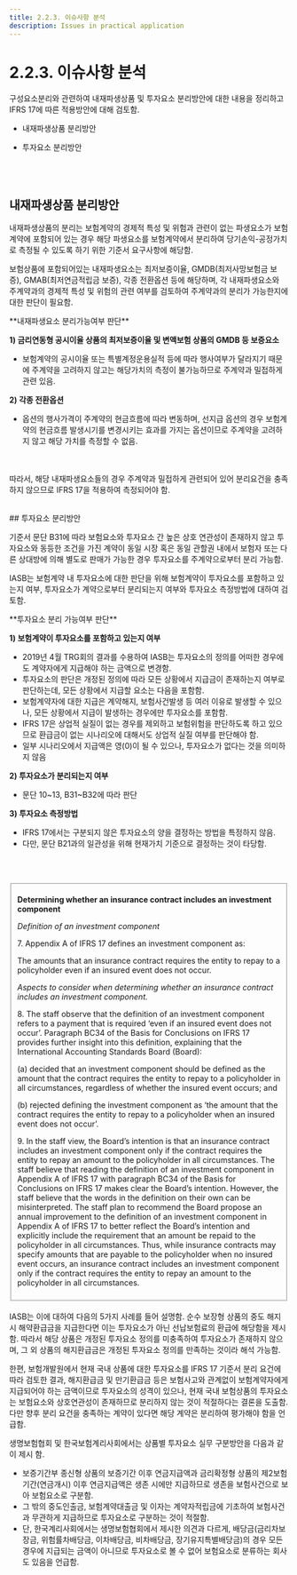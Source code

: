 ```yaml
---
title: 2.2.3. 이슈사항 분석
description: Issues in practical application
---
```


# 2.2.3. 이슈사항 분석

구성요소분리와 관련하여 내재파생상품 및 투자요소 분리방안에 대한 내용을 정리하고 IFRS 17에 따른 적용방안에 대해 검토함.

<Callout severity="error">

* 내재파생상품 분리방안

* 투자요소 분리방안
</Callout>

<br/><br/>
## 내재파생상품 분리방안

내재파생상품의 분리는 보험계약의 경제적 특성 및 위험과 관련이 없는 파생요소가 보험계약에 포함되어 있는 경우 해당 파생요소를 보험계약에서 분리하여 당기손익-공정가치로 측정될 수 있도록 하기 위한 기준서 요구사항에 해당함.&#x20;

보험상품에 포함되어있는 내재파생요소는 최저보증이율, GMDB(최저사망보험금 보증), GMAB(최저연금적립금 보증), 각종 전환옵션 등에 해당하며, 각 내재파생요소와 주계약과의 경제적 특성 및 위험의 관련 여부를 검토하여 주계약과의 분리가 가능한지에 대한 판단이 필요함.

<Callout severity="info">
**내재파생요소 분리가능여부 판단**

**1) 금리연동형 공시이율 상품의 최저보증이율 및 변액보험 상품의 GMDB 등 보증요소**&#x20;
  * 보험계약의 공시이율 또는 특별계정운용실적 등에 따라 행사여부가 달라지기 때문에 주계약을 고려하지 않고는 해당가치의 측정이 불가능하므로 주계약과 밀접하게 관련 있음.

**2) 각종 전환옵션**
  * 옵션의 행사가격이 주계약의 현금흐름에 따라 변동하며, 선지급 옵션의 경우 보험계약의 현금흐름 발생시기를 변경시키는 효과를 가지는 옵션이므로 주계약을 고려하지 않고 해당 가치를 측정할 수 없음.
</Callout>

<br/><br/>
따라서, 해당 내재파생요소들의 경우 주계약과 밀접하게 관련되어 있어 분리요건을 충족하지 않으므로 IFRS 17을 적용하여 측정되어야 함.

<br/>
## 투자요소 분리방안&#x20;

기준서 문단 B31에 따라 보험요소와 투자요소 간 높은 상호 연관성이 존재하지 않고 투자요소와 동등한 조건을 가진 계약이 동일 시장 혹은 동일 관할권 내에서 보험자 또는 다른 상대방에 의해 별도로 판매가 가능한 경우 투자요소를 주계약으로부터 분리 가능함. &#x20;

IASB는 보험계약 내 투자요소에 대한 판단을 위해 보험계약이 투자요소를 포함하고 있는지 여부, 투자요소가 계약으로부터 분리되는지 여부와 투자요소 측정방법에 대하여 검토함.&#x20;

<Callout type="info" emoji="">
**투자요소 분리 가능여부 판단**

**1)	보험계약이 투자요소를 포함하고 있는지 여부**&#x20;

* 2019년 4월 TRG회의 결과를 수용하여 IASB는 투자요소의 정의를 어떠한 경우에도 계약자에게 지급해야 하는 금액으로 변경함.&#x20;
* 투자요소의 판단은 개정된 정의에 따라 모든 상황에서 지급금이 존재하는지 여부로 판단하는데, 모든 상황에서 지급할 요소는 다음을 포함함. &#x20;
* 보험계약자에 대한 지급은 계약해지, 보험사건발생 등 여러 이유로 발생할 수 있으나, 모든 상황에서 지급이 발생하는 경우에만 투자요소를 포함함.&#x20;
* IFRS 17은 상업적 실질이 없는 경우를 제외하고 보험위험을 판단하도록 하고 있으므로 환급금이 없는 시나리오에 대해서도 상업적 실질 여부를 판단해야 함.&#x20;
* 일부 시나리오에서 지급액은 영(0)이 될 수 있으나, 투자요소가 없다는 것을 의미하지 않음&#x20;

**2)	투자요소가 분리되는지 여부**&#x20;

* 문단 10\~13, B31\~B32에 따라 판단&#x20;

**3)	투자요소 측정방법**&#x20;

* IFRS 17에서는 구분되지 않은 투자요소의 양을 결정하는 방법을 특정하지 않음.
* 다만, 문단 B21과의 일관성을 위해 현재가치 기준으로 결정하는 것이 타당함.
</Callout>

<br/><br/>

<Fieldset legend="[참고] 2019년 4월 TRG '보험계약의 투자요소'" toggleable>

 **Determining whether an insurance contract includes an investment component**

 _Definition of an investment component_

 7\. Appendix A of IFRS 17 defines an investment component as:

 The amounts that an insurance contract requires the entity to repay to a policyholder even if an insured event does not occur.

 _Aspects to consider when determining whether an insurance contract includes an investment component._

 8\. The staff observe that the definition of an investment component refers to a payment that is required ‘even if an insured event does not occur’. Paragraph BC34 of the Basis for Conclusions on IFRS 17 provides further insight into this definition, explaining that the International Accounting Standards Board (Board):

 (a) decided that an investment component should be defined as the amount that the contract requires the entity to repay to a policyholder in all circumstances, regardless of whether the insured event occurs; and

 (b) rejected defining the investment component as ‘the amount that the contract requires the entity to repay to a policyholder when an insured event does not occur’.

 9\. In the staff view, the Board’s intention is that an insurance contract includes an investment component only if the contract requires the entity to repay an amount to the policyholder in all circumstances. The staff believe that reading the definition of an investment component in Appendix A of IFRS 17 with paragraph BC34 of the Basis for Conclusions on IFRS 17 makes clear the Board’s intention. However, the staff believe that the words in the definition on their own can be misinterpreted. The staff plan to recommend the Board propose an annual improvement to the definition of an investment component in Appendix A of IFRS 17 to better reflect the Board’s intention and explicitly include the requirement that an amount be repaid to the policyholder in all circumstances. Thus, while insurance contracts may specify amounts that are payable to the policyholder when no insured event occurs, an insurance contract includes an investment component only if the contract requires the entity to repay an amount to the policyholder in all circumstances.
</Fieldset>

<br/>
IASB는 이에 대하여 다음의 5가지 사례를 들어 설명함. 순수 보장형 상품의 중도 해지 시 해약환급금을 지급한다면 이는 투자요소가 아닌 선납보험료의 환급에 해당함을 제시함. 따라서 해당 상품은 개정된 투자요소 정의를 미충족하여 투자요소가 존재하지 않으며, 그 외 상품의 해지환급금은 개정된 투자요소 정의를 만족하는 것이라 해석 가능함. &#x20;

<CenterImg src="/ifrs/tbl2-12.png" alt="투자요소 판단 관련 IASB 사례" width={700}>
</CenterImg>

한편, 보험개발원에서 현재 국내 상품에 대한 투자요소를 IFRS 17 기준서 분리 요건에 따라 검토한 결과, 해지환급금 및 만기환급금 등은 보험사고와 관계없이 보험계약자에게 지급되어야 하는 금액이므로 투자요소의 성격이 있으나, 현재 국내 보험상품의 투자요소는 보험요소와 상호연관성이 존재하므로 분리하지 않는 것이 적절하다는 결론을 도출함. 다만 향후 분리 요건을 충족하는 계약이 있다면 해당 계약은 분리하여 평가해야 함을 언급함.&#x20;

생명보험협회 및 한국보험계리사회에서는 상품별 투자요소 실무 구분방안을 다음과 같이 제시 함.&#x20;

<CenterImg src="/ifrs/tbl2-13.png" alt="상품별 투자요소" width={700}>
</CenterImg>


* 보증기간부 종신형 상품의 보증기간 이후 연금지급액과 금리확정형 상품의 제2보험기간(연금개시) 이후 연금지급액은 생존 시에만 지급하므로 생존을 보험사건으로 보아 보험요소로 구분함.&#x20;
* 그 밖의 중도인출금, 보험계약대출금 및 이자는 계약자적립금에 기초하여 보험사건과 무관하게 지급하므로 투자요소로 구분하는 것이 적절함.&#x20;
* 단, 한국계리사회에서는 생명보험협회에서 제시한 의견과 다르게, 배당금(금리차보장금, 위험률차배당금, 이차배당금, 비차배당금, 장기유지특별배당금)의 경우 모든 경우에 지급되는 금액이 아니므로 투자요소로 볼 수 없어 보험요소로 분류하는 회사도 있음을 언급함.&#x20;
